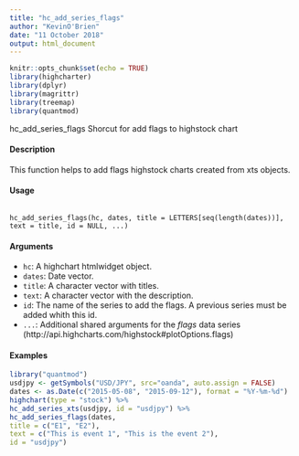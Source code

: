 ```yaml
---
title: "hc_add_series_flags"
author: "KevinO'Brien"
date: "11 October 2018"
output: html_document
---
```


```r
knitr::opts_chunk$set(echo = TRUE)
library(highcharter)
library(dplyr)
library(magrittr)
library(treemap)
library(quantmod)
```
hc_add_series_flags
Shorcut for add flags to highstock chart

#### Description 

This function helps to add flags highstock charts created from xts objects.

#### Usage
<pre><code>
hc_add_series_flags(hc, dates, title = LETTERS[seq(length(dates))],
text = title, id = NULL, ...)
</code></pre>

#### Arguments 

* ``hc ``: A highchart htmlwidget object.
* ``dates``: Date vector.
* ``title``: A character vector with titles.
* ``text``: A character vector with the description.
* ``id``: The name of the series to add the flags. A previous series must be added whith
this id.
* ``...``: Additional shared arguments for the *flags* data series 
(http://api.highcharts.com/highstock#plotOptions.flags)

#### Examples
```r
library("quantmod")
usdjpy <- getSymbols("USD/JPY", src="oanda", auto.assign = FALSE)
dates <- as.Date(c("2015-05-08", "2015-09-12"), format = "%Y-%m-%d")
highchart(type = "stock") %>%
hc_add_series_xts(usdjpy, id = "usdjpy") %>%
hc_add_series_flags(dates,
title = c("E1", "E2"),
text = c("This is event 1", "This is the event 2"),
id = "usdjpy")
```






